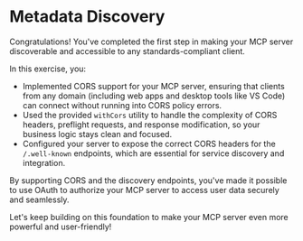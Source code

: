 # Metadata Discovery

<EpicVideo url="https://www.epicai.pro/workshops/day-7-8-mcp-auth/outro-to-metadata-discovery-vmqxq" />

Congratulations! You've completed the first step in making your MCP server discoverable and accessible to any standards-compliant client.

In this exercise, you:

- Implemented CORS support for your MCP server, ensuring that clients from any domain (including web apps and desktop tools like VS Code) can connect without running into CORS policy errors.
- Used the provided `withCors` utility to handle the complexity of CORS headers, preflight requests, and response modification, so your business logic stays clean and focused.
- Configured your server to expose the correct CORS headers for the `/.well-known` endpoints, which are essential for service discovery and integration.

<callout-success>
	By supporting CORS and the discovery endpoints, you've made it possible to use
	OAuth to authorize your MCP server to access user data securely and
	seamlessly.
</callout-success>

Let's keep building on this foundation to make your MCP server even more powerful and user-friendly!
